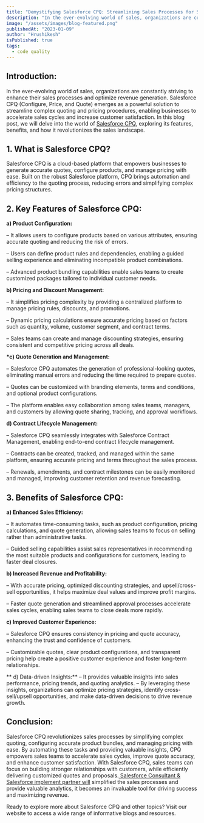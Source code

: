 ```yaml
---
title: "Demystifying Salesforce CPQ: Streamlining Sales Processes for Success"
description: "In the ever-evolving world of sales, organizations are constantly striving to enhance their sales processes and optimize revenue generation. Salesforce CPQ (Configure, Price, and Quote) emerges as a powerful solution to streamline complex quoting and pricing procedures, enabling businesses to accelerate sales cycles and increase customer satisfaction."
image: "/assets/images/blog-featured.png"
publishedAt: "2023-01-09"
author: "Hrushikesh"
isPublished: true
tags:
  - code quality
---
```


## Introduction:

In the ever-evolving world of sales, organizations are constantly striving to enhance their sales processes and optimize revenue generation. Salesforce CPQ (Configure, Price, and Quote) emerges as a powerful solution to streamline complex quoting and pricing procedures, enabling businesses to accelerate sales cycles and increase customer satisfaction. In this blog post, we will delve into the world of [Salesforce CPQ](http://www.cloudprism.in), exploring its features, benefits, and how it revolutionizes the sales landscape.

## 1. What is Salesforce CPQ?

Salesforce CPQ is a cloud-based platform that empowers businesses to generate accurate quotes, configure products, and manage pricing with ease. Built on the robust Salesforce platform, CPQ brings automation and efficiency to the quoting process, reducing errors and simplifying complex pricing structures.

## 2. Key Features of Salesforce CPQ:

**a) Product Configuration:**

– It allows users to configure products based on various attributes, ensuring accurate quoting and reducing the risk of errors.

– Users can define product rules and dependencies, enabling a guided selling experience and eliminating incompatible product combinations.

– Advanced product bundling capabilities enable sales teams to create customized packages tailored to individual customer needs.

**b) Pricing and Discount Management:**

– It simplifies pricing complexity by providing a centralized platform to manage pricing rules, discounts, and promotions.

– Dynamic pricing calculations ensure accurate pricing based on factors such as quantity, volume, customer segment, and contract terms.

– Sales teams can create and manage discounting strategies, ensuring consistent and competitive pricing across all deals.

**\*c) Quote Generation and Management:**

– Salesforce CPQ automates the generation of professional-looking quotes, eliminating manual errors and reducing the time required to prepare quotes.

– Quotes can be customized with branding elements, terms and conditions, and optional product configurations.

– The platform enables easy collaboration among sales teams, managers, and customers by allowing quote sharing, tracking, and approval workflows.

**d) Contract Lifecycle Management:**

– Salesforce CPQ seamlessly integrates with Salesforce Contract Management, enabling end-to-end contract lifecycle management.

– Contracts can be created, tracked, and managed within the same platform, ensuring accurate pricing and terms throughout the sales process.

– Renewals, amendments, and contract milestones can be easily monitored and managed, improving customer retention and revenue forecasting.

## 3. Benefits of Salesforce CPQ:

**a) Enhanced Sales Efficiency:**

– It automates time-consuming tasks, such as product configuration, pricing calculations, and quote generation, allowing sales teams to focus on selling rather than administrative tasks.

– Guided selling capabilities assist sales representatives in recommending the most suitable products and configurations for customers, leading to faster deal closures.

**b) Increased Revenue and Profitability:**

– With accurate pricing, optimized discounting strategies, and upsell/cross-sell opportunities, it helps maximize deal values and improve profit margins.

– Faster quote generation and streamlined approval processes accelerate sales cycles, enabling sales teams to close deals more rapidly.

**c) Improved Customer Experience:**

– Salesforce CPQ ensures consistency in pricing and quote accuracy, enhancing the trust and confidence of customers.

– Customizable quotes, clear product configurations, and transparent pricing help create a positive customer experience and foster long-term relationships.

** d) Data-driven Insights:**
– It provides valuable insights into sales performance, pricing trends, and quoting analytics.
– By leveraging these insights, organizations can optimize pricing strategies, identify cross-sell/upsell opportunities, and make data-driven decisions to drive revenue growth.

## Conclusion:

Salesforce CPQ revolutionizes sales processes by simplifying complex quoting, configuring accurate product bundles, and managing pricing with ease. By automating these tasks and providing valuable insights, CPQ empowers sales teams to accelerate sales cycles, improve quote accuracy, and enhance customer satisfaction. With Salesforce CPQ, sales teams can focus on building stronger relationships with customers, while efficiently delivering customized quotes and proposals.[ Salesforce Consultant & Salesforce implement partner will](http://www.cloudprism.in) simplified the sales processes and provide valuable analytics, it becomes an invaluable tool for driving success and maximizing revenue.

Ready to explore more about Salesforce CPQ and other topics? Visit our website to access a wide range of informative blogs and resources.
